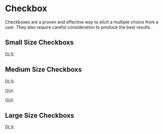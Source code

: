 <style>
  {`
    .flex {
      display: flex;
      align-items: center;
      gap: 16px;
      div {
        display: flex;
      }
    }
     .type {
      min-width: 40px;
    }
 `}
</style>



<Meta title="Checkbox Overview" />

# Checkbox

Checkboxes are a proven and effective way to elicit a multiple choice from a user. They also require careful consideration to produce the best results.

## Small Size Checkboxs

<Canvas>
  <div>
    <div class="flex">
      <p class="type">DLS:</p>
      <Story of={CheckboxStories.SmallUnchecked} />
      <Story of={CheckboxStories.SmallChecked} />
      <Story of={CheckboxStories.SmallDisabledUnchecked} />
      <Story of={CheckboxStories.SmallDisabledChecked} />
    </div>
  </div>
</Canvas>

## Medium Size Checkboxs

<Canvas>
  <div>
    <div class="flex">
      <p class="type">DLS:</p>
      <Story of={CheckboxStories.MediumUnchecked} />
      <Story of={CheckboxStories.MediumChecked} />
      <Story of={CheckboxStories.MediumDisabledUnchecked} />
      <Story of={CheckboxStories.MediumDisabledChecked} />
    </div>
    <div class="flex">
      <p class="type">GUI:</p>
      <div class="flex">
        <p class="type">GUI:</p>
        <Story of={CheckboxGUIStories.DefaultUnchecked} />
        <Story of={CheckboxGUIStories.DefaultChecked} />
        <Story of={CheckboxGUIStories.DefaultDisabledUnchecked} />
        <Story of={CheckboxGUIStories.DefaultDisabledChecked} />
      </div>
    </div>
  </div>
</Canvas>

## Large Size Checkboxs

<Canvas>
  <div>
    <div class="flex">
      <p class="type">DLS:</p>
      <Story of={CheckboxStories.LargeUnchecked} />
      <Story of={CheckboxStories.LargeChecked} />
      <Story of={CheckboxStories.LargeDisabledUnchecked} />
      <Story of={CheckboxStories.LargeDisabledChecked} />
    </div>
  </div>
</Canvas>
